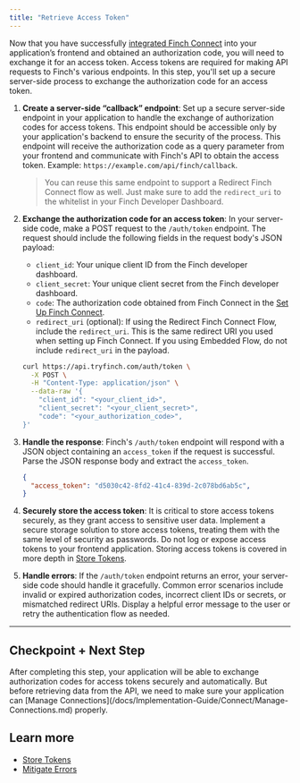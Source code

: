 ```yaml
---
title: "Retrieve Access Token"
---
```


Now that you have successfully [integrated Finch Connect](/docs/Implementation-Guide/Connect/Set-Up-Finch-Connect.md) into your application’s frontend and obtained an authorization code, you will need to exchange it for an access token. Access tokens are required for making API requests to Finch's various endpoints. In this step, you'll set up a secure server-side process to exchange the authorization code for an access token.

1. **Create a server-side “callback” endpoint**: Set up a secure server-side endpoint in your application to handle the exchange of authorization codes for access tokens. This endpoint should be accessible only by your application's backend to ensure the security of the process. This endpoint will receive the authorization code as a query parameter from your frontend and communicate with Finch's API to obtain the access token. Example: `https://example.com/api/finch/callback`. 
    > You can reuse this same endpoint to support a Redirect Finch Connect flow as well. Just make sure to add the `redirect_uri` to the whitelist in your Finch Developer Dashboard.

1. **Exchange the authorization code for an access token**: In your server-side code, make a POST request to the `/auth/token` endpoint. The request should include the following fields in the request body's JSON payload:
    - `client_id`: Your unique client ID from the Finch developer dashboard.
    - `client_secret`: Your unique client secret from the Finch developer dashboard.
    - `code`: The authorization code obtained from Finch Connect in the [Set Up Finch Connect](/docs/Implementation-Guide/Connect/Set-Up-Finch-Connect.md).
    - `redirect_uri` (optional): If using the Redirect Finch Connect Flow, include the `redirect_uri`. This is the same redirect URI you used when setting up Finch Connect. If you using Embedded Flow, do not include `redirect_uri` in the payload.
    ```bash Token exchange example
    curl https://api.tryfinch.com/auth/token \
      -X POST \
      -H "Content-Type: application/json" \
      --data-raw '{
        "client_id": "<your_client_id>",
        "client_secret": "<your_client_secret>",
        "code": "<your_authorization_code>",
    }'
    ```
    
1. **Handle the response**: Finch's `/auth/token` endpoint will respond with a JSON object containing an `access_token` if the request is successful. Parse the JSON response body and extract the `access_token`.
    
    ```json
    {
      "access_token": "d5030c42-8fd2-41c4-839d-2c078bd6ab5c",
    }
    ```
    
1. **Securely store the access token**: It is critical to store access tokens securely, as they grant access to sensitive user data. Implement a secure storage solution to store access tokens, treating them with the same level of security as passwords. Do not log or expose access tokens to your frontend application. Storing access tokens is covered in more depth in [Store Tokens](/docs/Implementation-Guide/Secure/Store-Tokens.md).

1. **Handle errors**: If the `/auth/token` endpoint returns an error, your server-side code should handle it gracefully. Common error scenarios include invalid or expired authorization codes, incorrect client IDs or secrets, or mismatched redirect URIs. Display a helpful error message to the user or retry the authentication flow as needed.

---
## Checkpoint + Next Step
<Check>
 After completing this step, your application will be able to exchange authorization codes for access tokens securely and automatically. But before retrieving data from the API, we need to make sure your application can [Manage Connections](/docs/Implementation-Guide/Connect/Manage-Connections.md) properly.
</Check>

## Learn more

- [Store Tokens](/docs/Implementation-Guide/Secure/Store-Tokens.md)
- [Mitigate Errors](/docs/Implementation-Guide/Optimize/Mitigate-Errors.md)